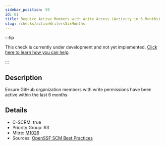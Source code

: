 ```yaml
---
sidebar_position: 59
id: 61
title: Require Active Members with Write Access (Activity in 6 Months)
slug: /checks/activeWritersSixMonths
---
```


<!-- BANNER:START -->
:::tip

This check is currently under development and not yet implemented. [Click here to learn how you can help](/contribute).

:::
<!-- BANNER:END -->

<!-- DESCRIPTION:START -->
## Description
Ensure GitHub organization members with write permissions have been active within the last 6 months
<!-- DESCRIPTION:END -->

<!-- DETAILS:START -->
## Details
- C-SCRM: true
- Priority Group: R3
- Mitre: [M1026](https://attack.mitre.org/mitigations/M1026/)
- Sources: [OpenSSF SCM Best Practices](https://best.openssf.org/SCM-BestPractices/github/member/stale_member_found.html)

<!-- DETAILS:END -->
